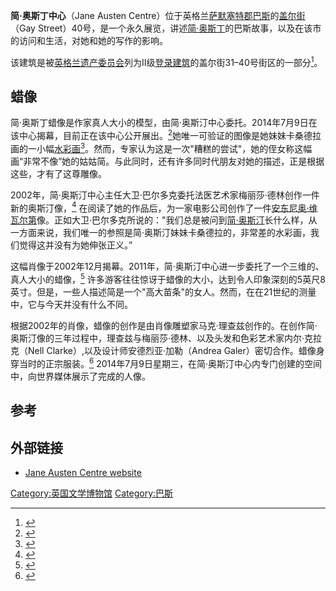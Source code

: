 {{Infobox Historic building
|image=Jane_Austen_Centre.jpg
|caption=
|name=简·奥斯丁中心
|location_town=[[巴斯|巴斯]]
|location_country=英格兰
|map_type=Somerset
|coordinates = {{coord|51.38404|-2.36316|region:GB|display=inline,title}}
}}
'''简·奥斯丁中心'''（Jane Austen Centre）位于英格兰[[萨默塞特郡|萨默塞特郡]][[巴斯|巴斯]]的[[盖尔街|盖尔街]]（Gay Street）40号，是一个永久展览，讲述[[简·奥斯丁|简·奥斯丁]]的巴斯故事，以及在该市的访问和生活，对她和她的写作的影响。

该建筑是被[[英格兰遗产委员会|英格兰遗产委员会]]列为II级[[登录建筑|登录建筑]]的盖尔街31–40号街区的一部分<ref>{{NHLE |num=1395835 |desc=35-40, Gay Street |grade=II }}</ref>。

==蜡像==
简·奥斯丁蜡像是作家真人大小的模型，由简·奥斯汀中心委托。2014年7月9日在该中心揭幕，目前正在该中心公开展出。<ref name="The Guardian">{{cite web |url=https://www.theguardian.com/books/2014/jul/09/new-jane-austen-waxwork-forensic-science-model-real-jane |title=New Jane Austen waxwork uses forensic science to model 'the real Jane' |date=2014年7月9日 |first1=Alastair, Photographer |last1=Johnstone |newspaper=[[The_Guardian|The Guardian]] |accessdate=2015年3月30日 |archive-date=2021年1月8日 |archive-url=https://web.archive.org/web/20210108085520/https://www.theguardian.com/books/2014/jul/09/new-jane-austen-waxwork-forensic-science-model-real-jane |dead-url=no }}</ref>她唯一可验证的图像是她妹妹卡桑德拉画的一小幅[[水彩画|水彩画]]<ref>{{cite news|last1=Flood|first1=Alison|title=Jane Austen biographer discovers 'lost portrait'|url=https://www.theguardian.com/books/2011/dec/05/jane-austen-lost-portrait|accessdate=2015年12月22日|work=Guardian|date=2011年12月5日|archive-date=2021年1月28日|archive-url=https://web.archive.org/web/20210128123217/https://www.theguardian.com/books/2011/dec/05/jane-austen-lost-portrait|dead-url=no}}</ref>。然而，专家认为这是一次"糟糕的尝试"，她的侄女称这幅画“非常不像”她的姑姑简。与此同时，还有许多同时代朋友对她的描述，正是根据这些，才有了这尊雕像。

2002年，简·奥斯汀中心主任大卫·巴尔多克委托法医艺术家梅丽莎·德林创作一件新的奥斯汀像，<ref>{{cite news|last1=Flood|first1=Alison|title=New Jane Austen waxwork uses forensic science to model 'the real Jane'|url=https://www.theguardian.com/books/2014/jul/09/new-jane-austen-waxwork-forensic-science-model-real-jane|accessdate=2015年12月22日|work=Guardian|date=2014年7月9日|archive-date=2021年1月8日|archive-url=https://web.archive.org/web/20210108085520/https://www.theguardian.com/books/2014/jul/09/new-jane-austen-waxwork-forensic-science-model-real-jane|dead-url=no}}</ref> 在阅读了她的作品后，为一家电影公司创作了一件[[安东尼奥·维瓦尔第|安东尼奥·维瓦尔第]]像。正如大卫·巴尔多克所说的："我们总是被问到[[简·奥斯汀|简·奥斯汀]]长什么样，从一方面来说，我们唯一的参照是简·奥斯汀妹妹卡桑德拉的，非常差的水彩画，我们觉得这并没有为她伸张正义。”

这幅肖像于2002年12月揭幕。2011年，简·奥斯汀中心进一步委托了一个三维的、真人大小的蜡像，<ref>{{cite news|last1=Wyatt|first1=Daisy|title=Jane Austen waxwork based on 'hideous' portrait of author unveiled in Bath|url=https://www.independent.co.uk/arts-entertainment/books/news/jane-austen-waxwork-based-on-hideous-portrait-of-author-unveiled-in-bath-9597561.html|accessdate=2015年12月22日|work=Independent|date=2014年7月10日|archive-date=2017年7月1日|archive-url=https://web.archive.org/web/20170701231527/http://www.independent.co.uk/arts-entertainment/books/news/jane-austen-waxwork-based-on-hideous-portrait-of-author-unveiled-in-bath-9597561.html|dead-url=no}}</ref> 许多游客往往惊讶于蜡像的大小，达到令人印象深刻的5英尺8英寸。但是，一些人描述简是一个"高大苗条"的女人。然而，在在21世纪的测量中，它与今天并没有什么不同。

根据2002年的肖像，蜡像的创作是由肖像雕塑家马克·理查兹创作的。在创作简·奥斯汀像的三年过程中，理查兹与梅丽莎·德林、以及头发和色彩艺术家内尔·克拉克（Nell Clarke）,以及设计师安德烈亚·加勒（Andrea Galer）密切合作。蜡像身穿当时的正宗服装。<ref>{{cite web|title=Jane Austen unveiled as a waxwork简·奥斯汀揭幕为蜡像|url=https://www.bbc.co.uk/news/entertainment-arts-28231057|publisher=BBC|accessdate=2015年12月22日|archive-date=2016年11月17日|archive-url=https://web.archive.org/web/20161117183935/http://www.bbc.co.uk/news/entertainment-arts-28231057|dead-url=no}}</ref> 2014年7月9日星期三，在简·奥斯汀中心内专门创建的空间中，向世界媒体展示了完成的人像。

==参考==
{{reflist}}

==外部链接==
* [http://www.janeausten.co.uk/ Jane Austen Centre website] {{Wayback|url=http://www.janeausten.co.uk/ |date=20100526093209 }}
{{Jane Austen}}
[[Category:英国文学博物馆|Category:英国文学博物馆]]
[[Category:巴斯|Category:巴斯]]